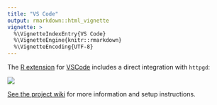 ```yaml
---
title: "VS Code"
output: rmarkdown::html_vignette
vignette: >
  %\VignetteIndexEntry{VS Code}
  %\VignetteEngine{knitr::rmarkdown}
  %\VignetteEncoding{UTF-8}
---
```


The [R extension](https://github.com/REditorSupport/vscode-R) for [VSCode](https://code.visualstudio.com/) includes a direct integration with `httpgd`:

![](https://user-images.githubusercontent.com/33600480/147694280-c5272f76-6b12-4260-928a-d43565068f09.png)

[See the project wiki](https://github.com/REditorSupport/vscode-R/wiki/Plot-viewer) for more information and setup instructions.
